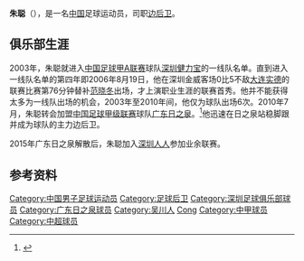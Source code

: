 {{noteta|G1=足球}}{{infobox Football biography
| name= 朱聪
| image = [[File:Zhu_Cong.JPG|240 px]]
| birth_date  = {{birth date and age|1985|2|8|df=yes}}
| birth_place = [[中国|中国]][[广东省|广东省]][[湛江市|湛江市]][[吴川县|吴川县]]
| height = {{height|m=1.75}}
| position = [[后卫_(足球)|后卫]]
| currentclub = [[深圳人人|深圳人人]]
| clubnumber = 
| youthyears1= 
| youthclubs1= [[深圳红钻足球俱乐部|深圳健力宝]]
| years1= 2003–2010
| clubs1= [[深圳红钻足球俱乐部|深圳健力宝]]
| caps1 = 6 | goals1 = 0
| years2= 2010–2014
| clubs2= [[广东日之泉足球俱乐部|广东日之泉]]
| caps2 = 70 | goals2 = 0
| years3= 2015–
| clubs3= [[深圳人人|深圳人人]]
| caps3 = 23 | goals3 = 1
| nationalyears1= 
| nationalteam1= 
| nationalcaps1= 
| nationalgoals1 = 
| pcupdate = 2018年11月3日
| ntupdate =
}}
'''朱聪'''（{{bd|1985年|2月8日|catIdx=Zhu, Cong}}），是一名[[中国|中国]]足球运动员，司职[[后卫_(足球)|边后卫]]。

==俱乐部生涯==
2003年，朱聪就进入[[中国足球甲A联赛|中国足球甲A联赛]]球队[[深圳红钻足球俱乐部|深圳健力宝]]的一线队名单。直到进入一线队名单的第四年即2006年8月19日，他在深圳金威客场0比5不敌[[大连实德足球俱乐部|大连实德]]的联赛比赛第76分钟替补[[范晓冬|范晓冬]]出场，才上演职业生涯的联赛首秀。他并不能获得太多为一线队出场的机会，2003年至2010年间，他仅为球队出场6次。2010年7月，朱聪转会加盟[[中国足球甲级联赛|中国足球甲级联赛]]球队[[广东日之泉足球俱乐部|广东日之泉]]。<ref>{{Cite web |url=http://sports.sohu.com/20100729/n273850855.shtml |title=深足送走四队员引进王尔卓 俱乐部错过陈涛张远 |access-date=2013-05-03 |archive-date=2019-08-13 |archive-url=https://web.archive.org/web/20190813143018/http://sports.sohu.com/20100729/n273850855.shtml |dead-url=no }}</ref>他迅速在日之泉站稳脚跟并成为球队的主力边后卫。

2015年广东日之泉解散后，朱聪加入[[深圳人人|深圳人人]]参加业余联赛。

==参考资料==
{{reflist}}

{{2009年深圳名单}}
{{2010年广东日之泉名单}}
{{2011年中甲分类名单日之泉}}
{{2012年中甲分类名单日之泉}}
{{2013年中甲分类名单日之泉}}
{{2014年中甲分类名单日之泉}}
{{2016年中乙分类名单深圳人人}}
{{2017年中乙分类名单深圳人人}}
{{2018年中乙分类名单深圳人人}}

{{DEFAULTSORT:Zhu, Cong}}
[[Category:中国男子足球运动员|Category:中国男子足球运动员]]
[[Category:足球后卫|Category:足球后卫]]
[[Category:深圳足球俱乐部球员|Category:深圳足球俱乐部球员]]
[[Category:广东日之泉球员|Category:广东日之泉球员]]
[[Category:吴川人|Category:吴川人]]
[[Category:朱姓|Cong]]
[[Category:中甲球员|Category:中甲球员]]
[[Category:中超球员|Category:中超球员]]